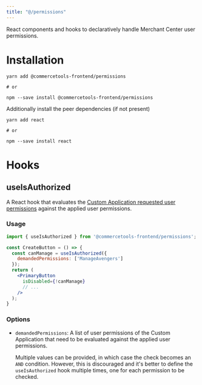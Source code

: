 ```yaml
---
title: "@/permissions"
---
```


<Subtitle>

React components and hooks to declaratively handle Merchant Center user permissions.

</Subtitle>

# Installation

```
yarn add @commercetools-frontend/permissions

# or

npm --save install @commercetools-frontend/permissions
```

Additionally install the peer dependencies (if not present)

```
yarn add react

# or

npm --save install react
```

# Hooks

## useIsAuthorized

A React hook that evaluates the [Custom Application requested user permissions](/concepts/oauth-scopes-and-user-permissions#user-permissions) against the applied user permissions.

### Usage

```jsx
import { useIsAuthorized } from '@commercetools-frontend/permissions';

const CreateButton = () => {
  const canManage = useIsAuthorized({
    demandedPermissions: ['ManageAvengers']
  });
  return (
    <PrimaryButton
      isDisabled={!canManage}
      // ...
    />
  );
}
```

### Options

* `demandedPermissions`: A list of user permissions of the Custom Application that need to be evaluated against the applied user permissions.

  <Info>

  Multiple values can be provided, in which case the check becomes an `AND` condition. However, this is discouraged and it's better to define the `useIsAuthorized` hook multiple times, one for each permission to be checked.

  </Info>
